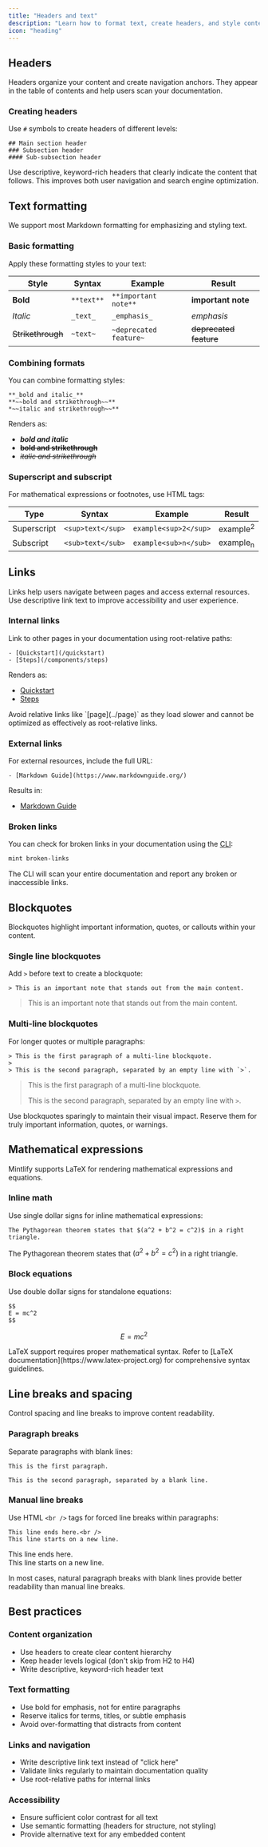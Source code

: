 ```yaml
---
title: "Headers and text"
description: "Learn how to format text, create headers, and style content using MDX syntax"
icon: "heading"
---
```


## Headers

Headers organize your content and create navigation anchors. They appear in the table of contents and help users scan your documentation.

### Creating headers

Use `#` symbols to create headers of different levels:

```mdx
## Main section header
### Subsection header
#### Sub-subsection header
```

<Tip>
  Use descriptive, keyword-rich headers that clearly indicate the content that follows. This improves both user navigation and search engine optimization.
</Tip>

## Text formatting

We support most Markdown formatting for emphasizing and styling text.

### Basic formatting

Apply these formatting styles to your text:

| Style | Syntax | Example | Result |
|-------|--------|---------|--------|
| **Bold** | `**text**` | `**important note**` | **important note** |
| *Italic* | `_text_` | `_emphasis_` | *emphasis* |
| ~~Strikethrough~~ | `~text~` | `~deprecated feature~` | ~~deprecated feature~~ |

### Combining formats

You can combine formatting styles:

```mdx
**_bold and italic_**
**~~bold and strikethrough~~**
*~~italic and strikethrough~~**
```

Renders as:
- **_bold and italic_**
- **~~bold and strikethrough~~**
- *~~italic and strikethrough~~*

### Superscript and subscript

For mathematical expressions or footnotes, use HTML tags:

| Type | Syntax | Example | Result |
|------|--------|---------|--------|
| Superscript | `<sup>text</sup>` | `example<sup>2</sup>` | example<sup>2</sup> |
| Subscript | `<sub>text</sub>` | `example<sub>n</sub>` | example<sub>n</sub> |

## Links

Links help users navigate between pages and access external resources. Use descriptive link text to improve accessibility and user experience.

### Internal links

Link to other pages in your documentation using root-relative paths:

```mdx
- [Quickstart](/quickstart)
- [Steps](/components/steps)
```

Renders as:
- [Quickstart](/quickstart)
- [Steps](/components/steps)

<Note>
  Avoid relative links like `[page](../page)` as they load slower and cannot be optimized as effectively as root-relative links.
</Note>

### External links

For external resources, include the full URL:

```mdx
- [Markdown Guide](https://www.markdownguide.org/)
```

Results in:
- [Markdown Guide](https://www.markdownguide.org/)

### Broken links

You can check for broken links in your documentation using the [CLI](/installation):

```bash
mint broken-links
```

<Check>
The CLI will scan your entire documentation and report any broken or inaccessible links.
</Check>

## Blockquotes

Blockquotes highlight important information, quotes, or callouts within your content.

### Single line blockquotes

Add `>` before text to create a blockquote:

```mdx
> This is an important note that stands out from the main content.
```

> This is an important note that stands out from the main content.

### Multi-line blockquotes

For longer quotes or multiple paragraphs:

```mdx
> This is the first paragraph of a multi-line blockquote.
>
> This is the second paragraph, separated by an empty line with `>`.
```

> This is the first paragraph of a multi-line blockquote.
>
> This is the second paragraph, separated by an empty line with `>`.

<Tip>
Use blockquotes sparingly to maintain their visual impact. Reserve them for truly important information, quotes, or warnings.
</Tip>

## Mathematical expressions

Mintlify supports LaTeX for rendering mathematical expressions and equations.

### Inline math

Use single dollar signs for inline mathematical expressions:

```mdx
The Pythagorean theorem states that $(a^2 + b^2 = c^2)$ in a right triangle.
```

The Pythagorean theorem states that $(a^2 + b^2 = c^2)$ in a right triangle.

### Block equations

Use double dollar signs for standalone equations:

```mdx
$$
E = mc^2
$$
```

$$
E = mc^2
$$

<Info>
LaTeX support requires proper mathematical syntax. Refer to [LaTeX documentation](https://www.latex-project.org) for comprehensive syntax guidelines.
</Info>

## Line breaks and spacing

Control spacing and line breaks to improve content readability.

### Paragraph breaks

Separate paragraphs with blank lines:

```mdx
This is the first paragraph.

This is the second paragraph, separated by a blank line.
```

### Manual line breaks

Use HTML `<br />` tags for forced line breaks within paragraphs:

```mdx
This line ends here.<br />
This line starts on a new line.
```

This line ends here.<br />
This line starts on a new line.

<Note>
In most cases, natural paragraph breaks with blank lines provide better readability than manual line breaks.
</Note>

## Best practices

### Content organization
- Use headers to create clear content hierarchy
- Keep header levels logical (don't skip from H2 to H4)
- Write descriptive, keyword-rich header text

### Text formatting
- Use bold for emphasis, not for entire paragraphs
- Reserve italics for terms, titles, or subtle emphasis
- Avoid over-formatting that distracts from content

### Links and navigation
- Write descriptive link text instead of "click here"
- Validate links regularly to maintain documentation quality
- Use root-relative paths for internal links

### Accessibility
- Ensure sufficient color contrast for all text
- Use semantic formatting (headers for structure, not styling)
- Provide alternative text for any embedded content
